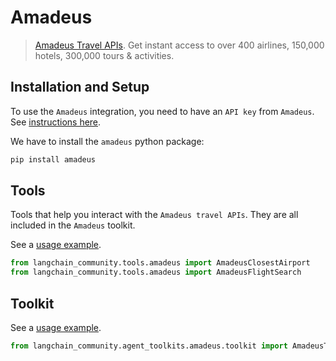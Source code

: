 # Amadeus

>[Amadeus Travel APIs](https://developers.amadeus.com/). Get instant access to over 400 airlines, 150,000 hotels, 300,000 tours & activities.

## Installation and Setup

To use the `Amadeus` integration, you need to have an `API key` from `Amadeus`.
See [instructions here](https://developers.amadeus.com/get-started/get-started-with-self-service-apis-335).

We have to install the `amadeus` python package:

```bash
pip install amadeus
```

## Tools

Tools that help you interact with the `Amadeus travel APIs`. They are all included
in the `Amadeus` toolkit.

See a [usage example](/docs/integrations/toolkits/amadeus).

```python
from langchain_community.tools.amadeus import AmadeusClosestAirport
from langchain_community.tools.amadeus import AmadeusFlightSearch
```

## Toolkit

See a [usage example](/docs/integrations/toolkits/amadeus).

```python
from langchain_community.agent_toolkits.amadeus.toolkit import AmadeusToolkit
```